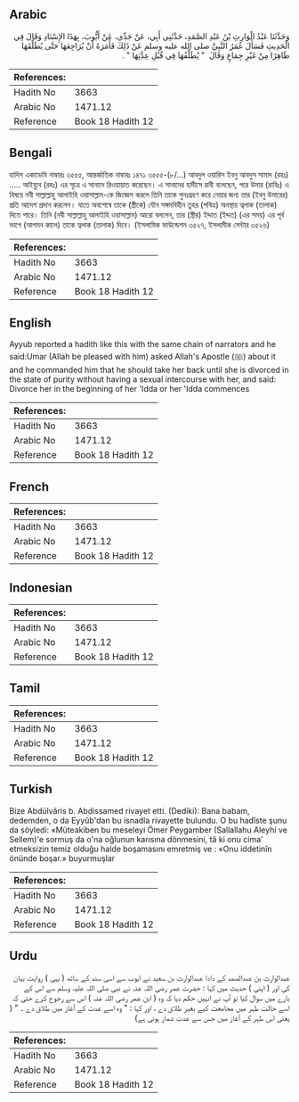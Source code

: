 ## Arabic


<div dir="rtl" lang="ar" style={{fontSize:'larger',backgroundColor:'#f8f9fa',padding:20}}>
وَحَدَّثَنَا عَبْدُ الْوَارِثِ بْنُ عَبْدِ الصَّمَدِ، حَدَّثَنِي أَبِي، عَنْ جَدِّي، عَنْ أَيُّوبَ، بِهَذَا الإِسْنَادِ وَقَالَ فِي الْحَدِيثِ فَسَأَلَ عُمَرُ النَّبِيَّ صلى الله عليه وسلم عَنْ ذَلِكَ فَأَمَرَهُ أَنْ يُرَاجِعَهَا حَتَّى يُطَلِّقَهَا طَاهِرًا مِنْ غَيْرِ جِمَاعٍ وَقَالَ ‏ "‏ يُطَلِّقُهَا فِي قُبُلِ عِدَّتِهَا ‏"‏ ‏.‏
</div>
<div style={{backgroundColor:'#f8f9fa',padding:20, marginBottom: 10}}><table> <thead> <tr> <th>References:</th> <th></th> </tr> </thead> <tbody><tr><td>Hadith No</td><td>3663</td></tr><tr><td>Arabic No</td><td>1471.12</td></tr><tr><td>Reference</td><td>Book 18 Hadith 12</td></tr></tbody></table></div>

## Bengali


<div dir="ltr" lang="bn" style={{fontSize:'larger',backgroundColor:'#f8f9fa',padding:20}}>
হাদিস একাডেমি নাম্বারঃ ৩৫৫৫, আন্তর্জাতিক নাম্বারঃ ১৪৭১ ৩৫৫৫-(৮/...) আবদুল ওয়ারিস ইবনু আবদুস সামাদ (রহঃ) ..... আইয়্যুব (রহঃ) এর সূত্রে এ সানাদে রিওয়ায়াত করেছেন। এ সানাদের হাদীসে রাবী বলেছেন, পরে উমার (রাযিঃ) এ বিষয়ে নবী সাল্লাল্লাহু আলাইহি ওয়াসাল্লাম-কে জিজ্ঞেস করলে তিনি তাকে পুনঃগ্রহণ করে নেয়ার জন্য তার (ইবনু উমারের) প্রতি আদেশ প্রদান করলেন। যাতে অবশেষে তাকে (স্ত্রীকে) যৌন সঙ্গমবিহীন তুহর (পবিত্র) অবস্থায় ত্বলাক (তালাক) দিতে পারে। তিনি (নবী সাল্লাল্লাহু আলাইহি ওয়াসাল্লাম) আরো বললেন, তার (স্ত্রীর) ইদ্দাত (ইদ্দত) (এর সময়) এর পূর্ব ভাগে (আগমন কালে) তাকে ত্বলাক (তালাক) দিবে। (ইসলামিক ফাউন্ডেশন ৩৫২৭, ইসলামীক সেন্টার ৩৫২৬)
</div>
<div style={{backgroundColor:'#f8f9fa',padding:20, marginBottom: 10}}><table> <thead> <tr> <th>References:</th> <th></th> </tr> </thead> <tbody><tr><td>Hadith No</td><td>3663</td></tr><tr><td>Arabic No</td><td>1471.12</td></tr><tr><td>Reference</td><td>Book 18 Hadith 12</td></tr></tbody></table></div>

## English


<div dir="ltr" lang="en" style={{fontSize:'larger',backgroundColor:'#f8f9fa',padding:20}}>
Ayyub reported a hadith like this with the same chain of narrators and he said:Umar (Allah be pleased with him) asked Allah's Apostle (ﷺ) about it and he commanded him that he should take her back until she is divorced in the state of purity without having a sexual intercourse with her, and said: Divorce her in the beginning of her 'Idda or her 'Idda commences
</div>
<div style={{backgroundColor:'#f8f9fa',padding:20, marginBottom: 10}}><table> <thead> <tr> <th>References:</th> <th></th> </tr> </thead> <tbody><tr><td>Hadith No</td><td>3663</td></tr><tr><td>Arabic No</td><td>1471.12</td></tr><tr><td>Reference</td><td>Book 18 Hadith 12</td></tr></tbody></table></div>

## French


<div dir="ltr" lang="fr" style={{fontSize:'larger',backgroundColor:'#f8f9fa',padding:20}}>

</div>
<div style={{backgroundColor:'#f8f9fa',padding:20, marginBottom: 10}}><table> <thead> <tr> <th>References:</th> <th></th> </tr> </thead> <tbody><tr><td>Hadith No</td><td>3663</td></tr><tr><td>Arabic No</td><td>1471.12</td></tr><tr><td>Reference</td><td>Book 18 Hadith 12</td></tr></tbody></table></div>

## Indonesian


<div dir="ltr" lang="id" style={{fontSize:'larger',backgroundColor:'#f8f9fa',padding:20}}>

</div>
<div style={{backgroundColor:'#f8f9fa',padding:20, marginBottom: 10}}><table> <thead> <tr> <th>References:</th> <th></th> </tr> </thead> <tbody><tr><td>Hadith No</td><td>3663</td></tr><tr><td>Arabic No</td><td>1471.12</td></tr><tr><td>Reference</td><td>Book 18 Hadith 12</td></tr></tbody></table></div>

## Tamil


<div dir="ltr" lang="ta" style={{fontSize:'larger',backgroundColor:'#f8f9fa',padding:20}}>

</div>
<div style={{backgroundColor:'#f8f9fa',padding:20, marginBottom: 10}}><table> <thead> <tr> <th>References:</th> <th></th> </tr> </thead> <tbody><tr><td>Hadith No</td><td>3663</td></tr><tr><td>Arabic No</td><td>1471.12</td></tr><tr><td>Reference</td><td>Book 18 Hadith 12</td></tr></tbody></table></div>

## Turkish


<div dir="ltr" lang="tr" style={{fontSize:'larger',backgroundColor:'#f8f9fa',padding:20}}>
Bize Abdülvâris b. Abdissamed rivayet etti. (Dediki): Bana babam, dedemden, o da Eyyûb'dan bu isnadla rivayette bulundu. O bu hadîste şunu da söyledi: «Müteakiben bu meseleyi Ömer Peygamber (Sallallahu Aleyhi ve Sellem)'e sormuş da o'na oğlunun karısına dönmesini, tâ ki onu cima' etmeksizin temiz olduğu halde boşamasını emretmiş ve : «Onu iddetinîn önünde boşar.» buyurmuşlar
</div>
<div style={{backgroundColor:'#f8f9fa',padding:20, marginBottom: 10}}><table> <thead> <tr> <th>References:</th> <th></th> </tr> </thead> <tbody><tr><td>Hadith No</td><td>3663</td></tr><tr><td>Arabic No</td><td>1471.12</td></tr><tr><td>Reference</td><td>Book 18 Hadith 12</td></tr></tbody></table></div>

## Urdu


<div dir="rtl" lang="ur" style={{fontSize:'larger',backgroundColor:'#f8f9fa',padding:20}}>
عبدالوارث بن عبدالصمد کے دادا عبدالوارث بن سعید نے ایوب سے اسی سند کے ساتھ ( یہی ) روایت بیان کی اور ( اپنی ) حدیث میں کہا : حضرت عمر رضی اللہ عنہ نے نبی صلی اللہ علیہ وسلم سے اس کے بارے میں سوال کیا تو آپ نے انہیں حکم دیا کہ وہ ( ابن عمر رضی اللہ عنہ ) اس سے رجوع کرے حتی کہ اسے حالت طہر میں مجامعت کیے بغیر طلاق دے ، اور کہا : " وہ اسے عدت کے آغاز میں طلاق دے ۔ " ( یعنی اس طہر کے آغاز میں جس سے عدت شمار ہونی ہے)
</div>
<div style={{backgroundColor:'#f8f9fa',padding:20, marginBottom: 10}}><table> <thead> <tr> <th>References:</th> <th></th> </tr> </thead> <tbody><tr><td>Hadith No</td><td>3663</td></tr><tr><td>Arabic No</td><td>1471.12</td></tr><tr><td>Reference</td><td>Book 18 Hadith 12</td></tr></tbody></table></div>